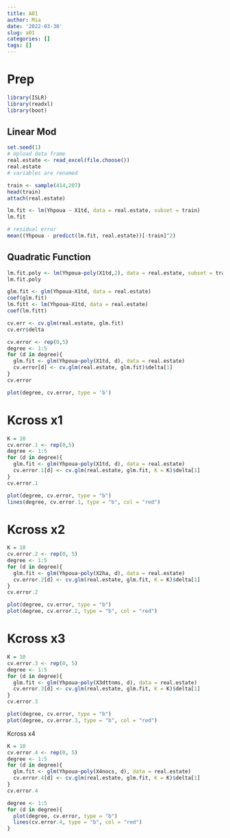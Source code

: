 ```yaml
---
title: A01
author: Mia
date: '2022-03-30'
slug: a01
categories: []
tags: []
---
```

# Prep
```r
library(ISLR)
library(readxl)
library(boot)
```
## Linear Mod
```r
set.seed(1)
# Upload data frame
real.estate <- read_excel(file.choose())
real.estate
# variables are renamed 
```
```r
train <- sample(414,207)
head(train)
attach(real.estate)
```
```r
lm.fit <- lm(Yhpoua ~ X1td, data = real.estate, subset = train)
lm.fit
```
```r
# residual error
mean((Yhpoua - predict(lm.fit, real.estate))[-train]^2)
```
## Quadratic Function
```r
lm.fit.poly <- lm(Yhpoua~poly(X1td,2), data = real.estate, subset = train)
lm.fit.poly
```
```r
glm.fit <- glm(Yhpoua~X1td, data = real.estate)
coef(glm.fit)
lm.fitt <- lm(Yhpoua~X1td, data = real.estate)
coef(lm.fitt)
```
```r
cv.err <- cv.glm(real.estate, glm.fit)
cv.err$delta
```
```r
cv.error <- rep(0,5)
degree <- 1:5
for (d in degree){
  glm.fit <- glm(Yhpoua~poly(X1td, d), data = real.estate)
  cv.error[d] <- cv.glm(real.estate, glm.fit)$delta[1]
}
cv.error
```
```r
plot(degree, cv.error, type = 'b')
```

# Kcross x1
```r
K = 10
cv.error.1 <- rep(0,5)
degree <- 1:5
for (d in degree){
  glm.fit <- glm(Yhpoua~poly(X1td, d), data = real.estate)
  cv.error.1[d] <- cv.glm(real.estate, glm.fit, K = K)$delta[1]
}
cv.error.1
```
```r
plot(degree, cv.error, type = "b")
lines(degree, cv.error.1, type = "b", col = "red")
```
# Kcross x2
```r
K = 10
cv.error.2 <- rep(0, 5)
degree <- 1:5
for (d in degree){
  glm.fit <- glm(Yhpoua~poly(X2ha, d), data = real.estate)
  cv.error.2[d] <- cv.glm(real.estate, glm.fit, K = K)$delta[1]
}
cv.error.2
```
```r
plot(degree, cv.error, type = "b")
plot(degree, cv.error.2, type = "b", col = "red")
```
# Kcross x3
```r
K = 10
cv.error.3 <- rep(0, 5)
degree <- 1:5
for (d in degree){
  glm.fit <- glm(Yhpoua~poly(X3dttnms, d), data = real.estate)
  cv.error.3[d] <- cv.glm(real.estate, glm.fit, K = K)$delta[1]
}
cv.error.3
```
```r
plot(degree, cv.error, type = "b")
plot(degree, cv.error.3, type = "b", col = "red")
```

Kcross x4
```r
K = 10
cv.error.4 <- rep(0, 5)
degree <- 1:5
for (d in degree){
  glm.fit <- glm(Yhpoua~poly(X4nocs, d), data = real.estate)
  cv.error.4[d] <- cv.glm(real.estate, glm.fit, K = K)$delta[1]
}
cv.error.4
```
```r
degree <- 1:5
for (d in degree){
  plot(degree, cv.error, type = "b")
  lines(cv.error.4, type = "b", col = "red")
}
```

